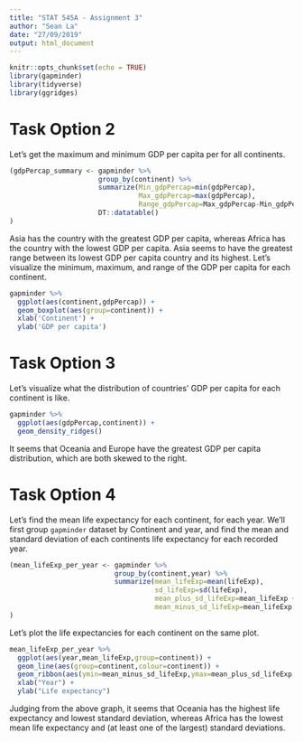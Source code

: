 ```yaml
---
title: "STAT 545A - Assignment 3"
author: "Sean La"
date: "27/09/2019"
output: html_document
---
```


```r
knitr::opts_chunk$set(echo = TRUE)
library(gapminder)
library(tidyverse)
library(ggridges)
```

# Task Option 2
Let's get the maximum and minimum GDP per capita per for all continents.
```r
(gdpPercap_summary <- gapminder %>% 
                      group_by(continent) %>% 
                      summarize(Min_gdpPercap=min(gdpPercap),
                                Max_gdpPercap=max(gdpPercap),
                                Range_gdpPercap=Max_gdpPercap-Min_gdpPercap) %>% 
                      DT::datatable()
)
```
Asia has the country with the greatest GDP per capita, whereas Africa has the country with the lowest GDP per capita.
Asia seems to have the greatest range between its lowest GDP per capita country and its highest.
Let's visualize the minimum, maximum, and range of the GDP per capita for each continent.

```r
gapminder %>% 
  ggplot(aes(continent,gdpPercap)) +
  geom_boxplot(aes(group=continent)) +
  xlab('Continent') +
  ylab('GDP per capita')
```

# Task Option 3
Let's visualize what the distribution of countries' GDP per capita for each continent is like.

```r
gapminder %>% 
  ggplot(aes(gdpPercap,continent)) +
  geom_density_ridges()
```

It seems that Oceania and Europe have the greatest GDP per capita distribution, which are both skewed to the right.

# Task Option 4
Let's find the mean life expectancy for each continent, for each year.
We'll first group `gapminder` dataset by Continent and year, and find the mean and standard deviation of each continents life expectancy for each recorded year.
```r
(mean_lifeExp_per_year <- gapminder %>%
                          group_by(continent,year) %>% 
                          summarize(mean_lifeExp=mean(lifeExp),
                                    sd_lifeExp=sd(lifeExp),
                                    mean_plus_sd_lifeExp=mean_lifeExp + sd_lifeExp,
                                    mean_minus_sd_lifeExp=mean_lifeExp - sd_lifeExp)
)
```

Let's plot the life expectancies for each continent on the same plot.
```r
mean_lifeExp_per_year %>% 
  ggplot(aes(year,mean_lifeExp,group=continent)) +
  geom_line(aes(group=continent,colour=continent)) +
  geom_ribbon(aes(ymin=mean_minus_sd_lifeExp,ymax=mean_plus_sd_lifeExp,fill=continent),alpha=0.2) +
  xlab("Year") +
  ylab("Life expectancy")
```

Judging from the above graph, it seems that Oceania has the highest life expectancy and lowest standard deviation, whereas Africa has the lowest mean life expectancy and (at least one of the largest) standard deviations.